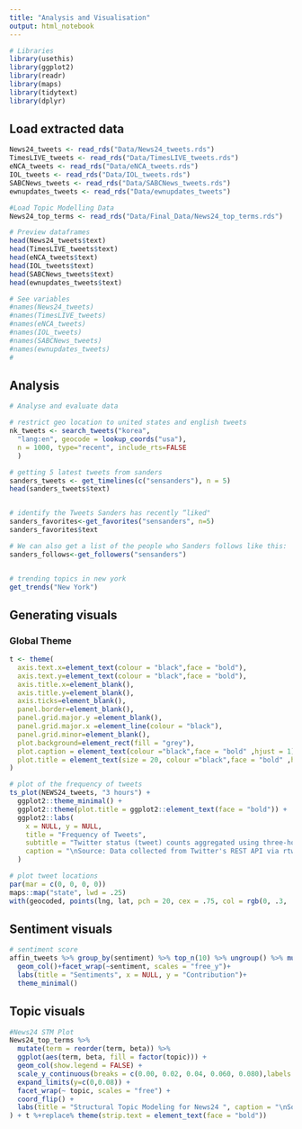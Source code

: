 ```yaml
---
title: "Analysis and Visualisation"
output: html_notebook
---
```


```r
# Libraries
library(usethis)
library(ggplot2)
library(readr)
library(maps)
library(tidytext)
library(dplyr)


```

## Load extracted data 
```r
News24_tweets <- read_rds("Data/News24_tweets.rds")
TimesLIVE_tweets <- read_rds("Data/TimesLIVE_tweets.rds")
eNCA_tweets <- read_rds("Data/eNCA_tweets.rds")
IOL_tweets <- read_rds("Data/IOL_tweets.rds")
SABCNews_tweets <- read_rds("Data/SABCNews_tweets.rds")
ewnupdates_tweets <- read_rds("Data/ewnupdates_tweets")

#Load Topic Modelling Data
News24_top_terms <- read_rds("Data/Final_Data/News24_top_terms.rds")
```


```r

# Preview dataframes
head(News24_tweets$text)
head(TimesLIVE_tweets$text)
head(eNCA_tweets$text)
head(IOL_tweets$text)
head(SABCNews_tweets$text)
head(ewnupdates_tweets$text)

# See variables 
#names(News24_tweets)
#names(TimesLIVE_tweets)
#names(eNCA_tweets)
#names(IOL_tweets)
#names(SABCNews_tweets)
#names(ewnupdates_tweets)
#


```

## Analysis
```r
# Analyse and evaluate data

# restrict geo location to united states and english tweets
nk_tweets <- search_tweets("korea",
  "lang:en", geocode = lookup_coords("usa"), 
  n = 1000, type="recent", include_rts=FALSE
  )

# getting 5 latest tweets from sanders
sanders_tweets <- get_timelines(c("sensanders"), n = 5)
head(sanders_tweets$text)


# identify the Tweets Sanders has recently “liked"
sanders_favorites<-get_favorites("sensanders", n=5)
sanders_favorites$text

# We can also get a list of the people who Sanders follows like this:
sanders_follows<-get_followers("sensanders")


# trending topics in new york
get_trends("New York")

```

## Generating visuals
### Global Theme
```r
t <- theme(
  axis.text.x=element_text(colour = "black",face = "bold"),
  axis.text.y=element_text(colour = "black",face = "bold"),
  axis.title.x=element_blank(),
  axis.title.y=element_blank(),
  axis.ticks=element_blank(),
  panel.border=element_blank(),
  panel.grid.major.y =element_blank(),
  panel.grid.major.x =element_line(colour = "black"), 
  panel.grid.minor=element_blank(),
  plot.background=element_rect(fill = "grey"),
  plot.caption = element_text(colour ="black",face = "bold" ,hjust = 1),
  plot.title = element_text(size = 20, colour ="black",face = "bold" ,hjust = 0.5),
)

```

```r

# plot of the frequency of tweets
ts_plot(NEWS24_tweets, "3 hours") +
  ggplot2::theme_minimal() +
  ggplot2::theme(plot.title = ggplot2::element_text(face = "bold")) +
  ggplot2::labs(
    x = NULL, y = NULL,
    title = "Frequency of Tweets",
    subtitle = "Twitter status (tweet) counts aggregated using three-hour intervals",
    caption = "\nSource: Data collected from Twitter's REST API via rtweet"
  )

# plot tweet locations
par(mar = c(0, 0, 0, 0))
maps::map("state", lwd = .25)
with(geocoded, points(lng, lat, pch = 20, cex = .75, col = rgb(0, .3, .7, .75)))

```

## Sentiment visuals
```r
# sentiment score
affin_tweets %>% group_by(sentiment) %>% top_n(10) %>% ungroup() %>% mutate(word = reorder(word, n)) %>% ggplot(aes(x=word,y=n, fill = sentiment))+
  geom_col()+facet_wrap(~sentiment, scales = "free_y")+
  labs(title = "Sentiments", x = NULL, y = "Contribution")+
  theme_minimal()

```

## Topic visuals

```r
#News24 STM Plot
News24_top_terms %>%
  mutate(term = reorder(term, beta)) %>%
  ggplot(aes(term, beta, fill = factor(topic))) +
  geom_col(show.legend = FALSE) + 
  scale_y_continuous(breaks = c(0.00, 0.02, 0.04, 0.060, 0.080),labels = c("0", ".02", ".04", ".06", ".08")) +
  expand_limits(y=c(0,0.08)) + 
  facet_wrap(~ topic, scales = "free") + 
  coord_flip() +
  labs(title = "Structural Topic Modeling for News24 ", caption = "\nSource: Data collected from Twitter's REST API via rtweet"
) + t %+replace% theme(strip.text = element_text(face = "bold"))
```

